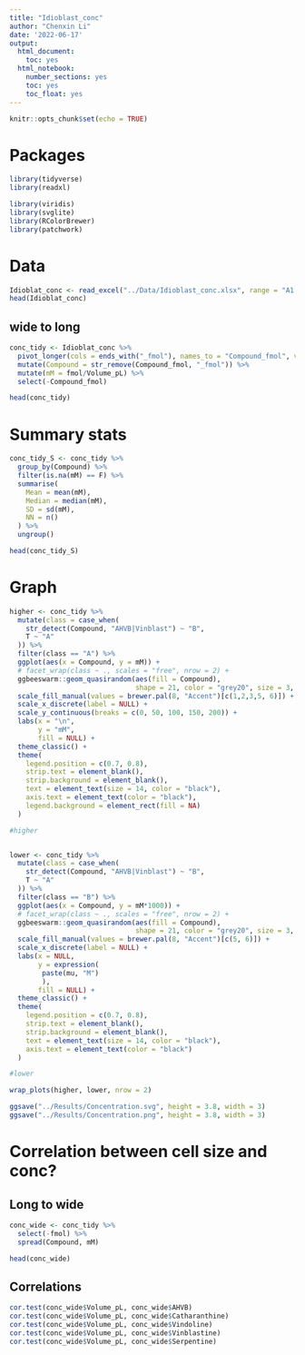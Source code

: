 ---
title: "Idioblast_conc"
author: "Chenxin Li"
date: '2022-06-17'
output:
  html_document:
    toc: yes  
  html_notebook:
    number_sections: yes
    toc: yes
    toc_float: yes
---

```{r setup, include=FALSE}
knitr::opts_chunk$set(echo = TRUE)
```

# Packages 
```{r}
library(tidyverse)
library(readxl)

library(viridis)
library(svglite)
library(RColorBrewer)
library(patchwork)
```

# Data
```{r}
Idioblat_conc <- read_excel("../Data/Idioblast_conc.xlsx", range = "A1:I48")
head(Idioblat_conc)
```

## wide to long 
```{r}
conc_tidy <- Idioblat_conc %>% 
  pivot_longer(cols = ends_with("_fmol"), names_to = "Compound_fmol", values_to = "fmol") %>% 
  mutate(Compound = str_remove(Compound_fmol, "_fmol")) %>% 
  mutate(mM = fmol/Volume_pL) %>% 
  select(-Compound_fmol)

head(conc_tidy)
```

# Summary stats 
```{r}
conc_tidy_S <- conc_tidy %>% 
  group_by(Compound) %>%
  filter(is.na(mM) == F) %>% 
  summarise(
    Mean = mean(mM),
    Median = median(mM),
    SD = sd(mM),
    NN = n()
  ) %>% 
  ungroup()

head(conc_tidy_S)
```

# Graph
```{r}
higher <- conc_tidy %>% 
  mutate(class = case_when(
    str_detect(Compound, "AHVB|Vinblast") ~ "B",
    T ~ "A"
  )) %>% 
  filter(class == "A") %>% 
  ggplot(aes(x = Compound, y = mM)) +
  # facet_wrap(class ~ ., scales = "free", nrow = 2) +
  ggbeeswarm::geom_quasirandom(aes(fill = Compound),
                               shape = 21, color = "grey20", size = 3, alpha = 0.8) +
  scale_fill_manual(values = brewer.pal(8, "Accent")[c(1,2,3,5, 6)]) +
  scale_x_discrete(label = NULL) +
  scale_y_continuous(breaks = c(0, 50, 100, 150, 200)) +
  labs(x = "\n",
       y = "mM",
       fill = NULL) +
  theme_classic() +
  theme(
    legend.position = c(0.7, 0.8),
    strip.text = element_blank(),
    strip.background = element_blank(),
    text = element_text(size = 14, color = "black"),
    axis.text = element_text(color = "black"),
    legend.background = element_rect(fill = NA)
  )

#higher


lower <- conc_tidy %>% 
  mutate(class = case_when(
    str_detect(Compound, "AHVB|Vinblast") ~ "B",
    T ~ "A"
  )) %>% 
  filter(class == "B") %>% 
  ggplot(aes(x = Compound, y = mM*1000)) +
  # facet_wrap(class ~ ., scales = "free", nrow = 2) +
  ggbeeswarm::geom_quasirandom(aes(fill = Compound),
                               shape = 21, color = "grey20", size = 3, alpha = 0.8) +
  scale_fill_manual(values = brewer.pal(8, "Accent")[c(5, 6)]) +
  scale_x_discrete(label = NULL) +
  labs(x = NULL,
       y = expression(
        paste(mu, "M")
        ),
       fill = NULL) +
  theme_classic() +
  theme(
    legend.position = c(0.7, 0.8),
    strip.text = element_blank(),
    strip.background = element_blank(),
    text = element_text(size = 14, color = "black"),
    axis.text = element_text(color = "black")
  )

#lower

wrap_plots(higher, lower, nrow = 2)

ggsave("../Results/Concentration.svg", height = 3.8, width = 3)
ggsave("../Results/Concentration.png", height = 3.8, width = 3)
```

# Correlation between cell size and conc? 
## Long to wide
```{r}
conc_wide <- conc_tidy %>%
  select(-fmol) %>% 
  spread(Compound, mM)

head(conc_wide)
```

## Correlations
```{r}
cor.test(conc_wide$Volume_pL, conc_wide$AHVB)
cor.test(conc_wide$Volume_pL, conc_wide$Catharanthine)
cor.test(conc_wide$Volume_pL, conc_wide$Vindoline)
cor.test(conc_wide$Volume_pL, conc_wide$Vinblastine)
cor.test(conc_wide$Volume_pL, conc_wide$Serpentine)
```


